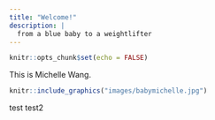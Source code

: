 ```yaml
---
title: "Welcome!"
description: |
  from a blue baby to a weightlifter
---
```


```r
knitr::opts_chunk$set(echo = FALSE)
```

This is Michelle Wang.

```r
knitr::include_graphics("images/babymichelle.jpg")
```


test
test2